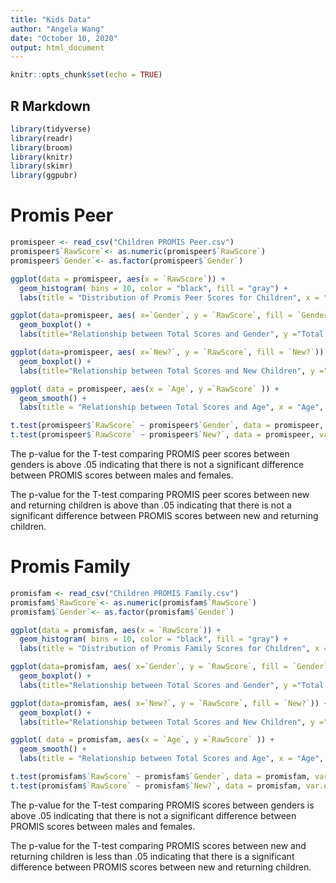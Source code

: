 ```yaml
---
title: "Kids Data"
author: "Angela Wang"
date: "October 10, 2020"
output: html_document
---
```


```r
knitr::opts_chunk$set(echo = TRUE)
```

## R Markdown

```r
library(tidyverse)
library(readr)
library(broom)
library(knitr)
library(skimr)
library(ggpubr)
```

# Promis Peer 
```r
promispeer <- read_csv("Children PROMIS Peer.csv")
promispeer$`RawScore`<- as.numeric(promispeer$`RawScore`)
promispeer$`Gender`<- as.factor(promispeer$`Gender`)
```

```r
ggplot(data = promispeer, aes(x = `RawScore`)) + 
  geom_histogram( bins = 10, color = "black", fill = "gray") +
  labs(title = "Distribution of Promis Peer Scores for Children", x = "Total Score")

ggplot(data=promispeer, aes( x=`Gender`, y = `RawScore`, fill = `Gender`)) + 
  geom_boxplot() +
  labs(title="Relationship between Total Scores and Gender", y ="Total Score", x = "Gender")

ggplot(data=promispeer, aes( x=`New?`, y = `RawScore`, fill = `New?`)) + 
  geom_boxplot() +
  labs(title="Relationship between Total Scores and New Children", y ="Total Score", x = "New or not")

ggplot( data = promispeer, aes(x = `Age`, y =`RawScore` )) +
  geom_smooth() +
  labs(title = "Relationship between Total Scores and Age", x = "Age", y = "Total Score")
```

```r
t.test(promispeer$`RawScore` ~ promispeer$`Gender`, data = promispeer, var.equal = FALSE)
t.test(promispeer$`RawScore` ~ promispeer$`New?`, data = promispeer, var.equal = FALSE)
```

The p-value for the T-test comparing PROMIS peer scores between genders is above .05 indicating that there is not a significant difference between PROMIS scores between males and females.

The p-value for the T-test comparing PROMIS peer scores between new and returning children is above than .05 indicating that there is not a significant difference between PROMIS scores between new and returning children.

# Promis Family 
```r
promisfam <- read_csv("Children PROMIS Family.csv")
promisfam$`RawScore`<- as.numeric(promisfam$`RawScore`)
promisfam$`Gender`<- as.factor(promisfam$`Gender`)
```

```r
ggplot(data = promisfam, aes(x = `RawScore`)) + 
  geom_histogram( bins = 10, color = "black", fill = "gray") +
  labs(title = "Distribution of Promis Family Scores for Children", x = "Total Score")

ggplot(data=promisfam, aes( x=`Gender`, y = `RawScore`, fill = `Gender`)) + 
  geom_boxplot() +
  labs(title="Relationship between Total Scores and Gender", y ="Total Score", x = "Gender")

ggplot(data=promisfam, aes( x=`New?`, y = `RawScore`, fill = `New?`)) + 
  geom_boxplot() +
  labs(title="Relationship between Total Scores and New Children", y ="Total Score", x = "New or not")

ggplot( data = promisfam, aes(x = `Age`, y =`RawScore` )) +
  geom_smooth() +
  labs(title = "Relationship between Total Scores and Age", x = "Age", y = "Total Score")
```

```r
t.test(promisfam$`RawScore` ~ promisfam$`Gender`, data = promisfam, var.equal = FALSE)
t.test(promisfam$`RawScore` ~ promisfam$`New?`, data = promisfam, var.equal = FALSE)
```

The p-value for the T-test comparing PROMIS scores between genders is above .05 indicating that there is not a significant difference between PROMIS scores between males and females.

The p-value for the T-test comparing PROMIS scores between new and returning children is less than .05 indicating that there is a significant difference between PROMIS scores between new and returning children.

